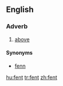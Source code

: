 ==English==

===Adverb===
{{infl|hu|adverb}}

# [[above]]

====Synonyms====
* [[fenn]]

[[hu:fent]]
[[tr:fent]]
[[zh:fent]]